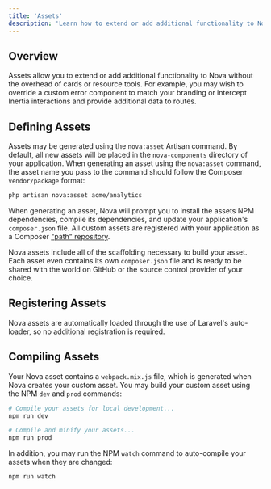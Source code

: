```yaml
---
title: 'Assets'
description: 'Learn how to extend or add additional functionality to Nova.'
---
```


## Overview

Assets allow you to extend or add additional functionality to Nova without the overhead of cards or resource tools. For example, you may wish to override a custom error component to match your branding or intercept Inertia interactions and provide additional data to routes.

## Defining Assets

Assets may be generated using the `nova:asset` Artisan command. By default, all new assets will be placed in the `nova-components` directory of your application. When generating an asset using the `nova:asset` command, the asset name you pass to the command should follow the Composer `vendor/package` format:

```bash
php artisan nova:asset acme/analytics
```

When generating an asset, Nova will prompt you to install the assets NPM dependencies, compile its dependencies, and update your application's `composer.json` file. All custom assets are registered with your application as a Composer ["path" repository](https://getcomposer.org/doc/05-repositories#path).

Nova assets include all of the scaffolding necessary to build your asset. Each asset even contains its own `composer.json` file and is ready to be shared with the world on GitHub or the source control provider of your choice.

## Registering Assets

Nova assets are automatically loaded through the use of Laravel's auto-loader, so no additional registration is required.

## Compiling Assets

Your Nova asset contains a `webpack.mix.js` file, which is generated when Nova creates your custom asset. You may build your custom asset using the NPM `dev` and `prod` commands:

```bash
# Compile your assets for local development...
npm run dev

# Compile and minify your assets...
npm run prod
```

In addition, you may run the NPM `watch` command to auto-compile your assets when they are changed:

```bash
npm run watch
```
